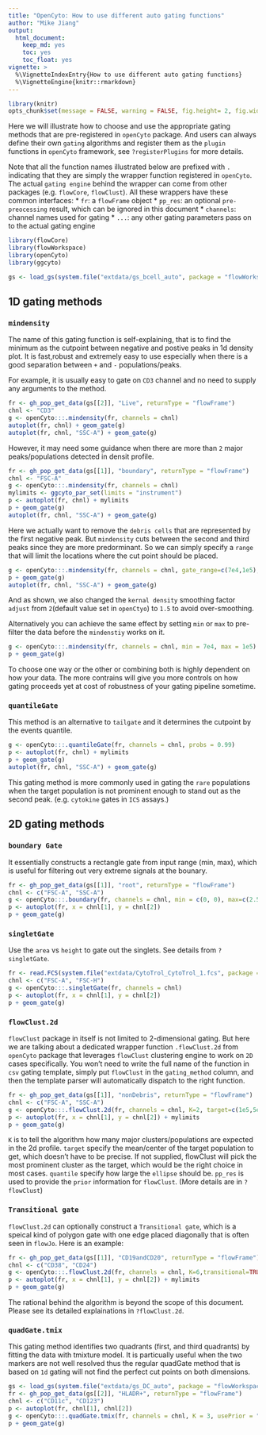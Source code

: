 ```yaml
---
title: "OpenCyto: How to use different auto gating functions"
author: "Mike Jiang"
output: 
  html_document: 
    keep_md: yes
    toc: yes
    toc_float: yes
vignette: >    
  %\VignetteIndexEntry{How to use different auto gating functions}    
  %\VignetteEngine{knitr::rmarkdown}
---
```


```r
library(knitr)
opts_chunk$set(message = FALSE, warning = FALSE, fig.height= 2, fig.width= 3, fig.show = "hold")
```


Here we will illustrate how to choose and use the appropriate gating methods that are pre-registered in `openCyto` package. And users can always define their own `gating` algorithms and register them as the `plugin` functions in `openCyto` framework, see `?registerPlugins` for more details.

Note that all the function names illustrated below are prefixed with `.` indicating that they are simply the wrapper function registered in `openCyto`. The actual `gating engine` behind the wrapper can come from other packages (e.g. `flowCore`, `flowClust`). 
All these wrappers have these common interfaces:
* `fr`: a `flowFrame` object
* `pp_res`: an optional `pre-preocessing` result, which can be ignored in this document
* `channels`: channel names used for gating
* `...`: any other gating parameters pass on to the actual gating engine

```r
library(flowCore)
library(flowWorkspace)
library(openCyto)
library(ggcyto)

gs <- load_gs(system.file("extdata/gs_bcell_auto", package = "flowWorkspaceData"))
```
## 1D gating methods
### `mindensity`
The name of this gating function is self-explaining, that is to find the minimum as the cutpoint between negative and postive peaks in 1d density plot. It is fast,robust and extremely easy to use especially when there is a good separation between `+` and `-` populations/peaks.

For example, it is usually easy to gate on `CD3` channel and no need to supply any arguments to the method.

```r
fr <- gh_pop_get_data(gs[[2]], "Live", returnType = "flowFrame")
chnl <- "CD3"
g <- openCyto:::.mindensity(fr, channels = chnl)
autoplot(fr, chnl) + geom_gate(g)
autoplot(fr, chnl, "SSC-A") + geom_gate(g)
```

However, it may need some guidance when there are more than `2` major peaks/populations detected in densit profile.
```r
fr <- gh_pop_get_data(gs[[1]], "boundary", returnType = "flowFrame")
chnl <- "FSC-A"
g <- openCyto:::.mindensity(fr, channels = chnl)
mylimits <- ggcyto_par_set(limits = "instrument")
p <- autoplot(fr, chnl) + mylimits
p + geom_gate(g)
autoplot(fr, chnl, "SSC-A") + geom_gate(g)
```

Here we actually want to remove the `debris cells` that are represented by the first negative peak. But `mindensity` cuts between the second and third peaks since they are more predorminant. So we can simply specify a `range` that will limit the locations where the cut point should be placed. 
```r
g <- openCyto:::.mindensity(fr, channels = chnl, gate_range=c(7e4,1e5), adjust = 1.5)
p + geom_gate(g)
autoplot(fr, chnl, "SSC-A") + geom_gate(g)
```

And as shown, we also changed the `kernal density`  smoothing factor `adjust` from  `2`(default value set in `openCtyo`) to `1.5` to avoid over-smoothing.

Alternatively you can achieve the same effect by setting `min` or `max` to pre-filter the data before the `mindenstiy` works on it.
```r
g <- openCyto:::.mindensity(fr, channels = chnl, min = 7e4, max = 1e5)
p + geom_gate(g)
```

To choose one way or the other or combining both is highly dependent on how your data. The more contrains will give you more controls on how gating proceeds yet at cost of robustness of your gating pipeline sometime.


### `quantileGate`
This method is an alternative to `tailgate` and it determines the cutpoint by the events quantile.
```r
g <- openCyto:::.quantileGate(fr, channels = chnl, probs = 0.99)
p <- autoplot(fr, chnl) + mylimits
p + geom_gate(g)
autoplot(fr, chnl, "SSC-A") + geom_gate(g)
```

This gating method is more commonly used in gating the `rare` populations when the target population is not prominent enough to stand out as the second peak. (e.g. `cytokine` gates in `ICS` assays.)

## 2D gating methods
### `boundary Gate`
It essentially constructs a rectangle gate from input range (min, max), which is useful for filtering out very extreme signals at the bounary.

```r
fr <- gh_pop_get_data(gs[[1]], "root", returnType = "flowFrame")
chnl <- c("FSC-A", "SSC-A")
g <- openCyto:::.boundary(fr, channels = chnl, min = c(0, 0), max=c(2.5e5,2.5e5))
p <- autoplot(fr, x = chnl[1], y = chnl[2])
p + geom_gate(g)
```

### `singletGate`
Use the `area` vs `height` to gate out the singlets. See details from `?singletGate`.
```r
fr <- read.FCS(system.file("extdata/CytoTrol_CytoTrol_1.fcs", package = "flowWorkspaceData"))
chnl <- c("FSC-A", "FSC-H")
g <- openCyto:::.singletGate(fr, channels = chnl)
p <- autoplot(fr, x = chnl[1], y = chnl[2])
p + geom_gate(g)
```

### `flowClust.2d`
`flowClust` package in itself is not limited to 2-dimensional gating. But here we are talking about a dedicated wrapper function `.flowClust.2d` from `openCyto` package that leverages `flowClust` clustering engine to work on `2D` cases specifically. You won't need to write the full name of the function in `csv` gating template, simply put `flowClust` in the `gating_method` column, and then the template parser will automatically dispatch to the right function.

```r
fr <- gh_pop_get_data(gs[[1]], "nonDebris", returnType = "flowFrame")
chnl <- c("FSC-A", "SSC-A")
g <- openCyto:::.flowClust.2d(fr, channels = chnl, K=2, target=c(1e5,5e4), quantile=0.95)
p <- autoplot(fr, x = chnl[1], y = chnl[2]) + mylimits
p + geom_gate(g)
```

`K` is to tell the algorithm how many major clusters/populations are expected in the 2d profile. `target` specify the mean/center of the target population to get, which doesn't have to be precise. If not supplied, flowClust will pick the most prominent cluster as the target, which would be the right choice in most cases.
`quantile` specify how large the `ellipse` should be. `pp_res` is used to provide the `prior` information for `flowClust`. (More details are in `?flowClust`)


### `Transitional gate`
`flowClust.2d` can optionally construct a `Transitional gate`, which is a speical kind of polygon gate with one edge placed diagonally that is often seen in `flowJo`. Here is an example:
```r
fr <- gh_pop_get_data(gs[[1]], "CD19andCD20", returnType = "flowFrame")
chnl <- c("CD38", "CD24")
g <- openCyto:::.flowClust.2d(fr, channels = chnl, K=6,transitional=TRUE,target=c(3.5e3,3.5e3), quantile=0.95,translation=0.15, pp_res = NULL)
p <- autoplot(fr, x = chnl[1], y = chnl[2]) + mylimits
p + geom_gate(g)
```

The rational behind the algorithm is beyond the scope of this document. Please see its detailed explainations in `?flowClust.2d`.

### `quadGate.tmix`
This gating method identifies two quadrants (first, and third quadrants) by fitting the data with tmixture model.
It is particually useful when the two markers are not well resolved thus the regular quadGate method
that is based on `1d` gating will not find the perfect cut points on both dimensions.
```r
gs <- load_gs(system.file("extdata/gs_DC_auto", package = "flowWorkspaceData"))
fr <- gh_pop_get_data(gs[[2]], "HLADR+", returnType = "flowFrame")
chnl <- c("CD11c", "CD123")
p <- autoplot(fr, chnl[1], chnl[2])
g <- openCyto:::.quadGate.tmix(fr, channels = chnl, K = 3, usePrior = "no")
p + geom_gate(g)
```

